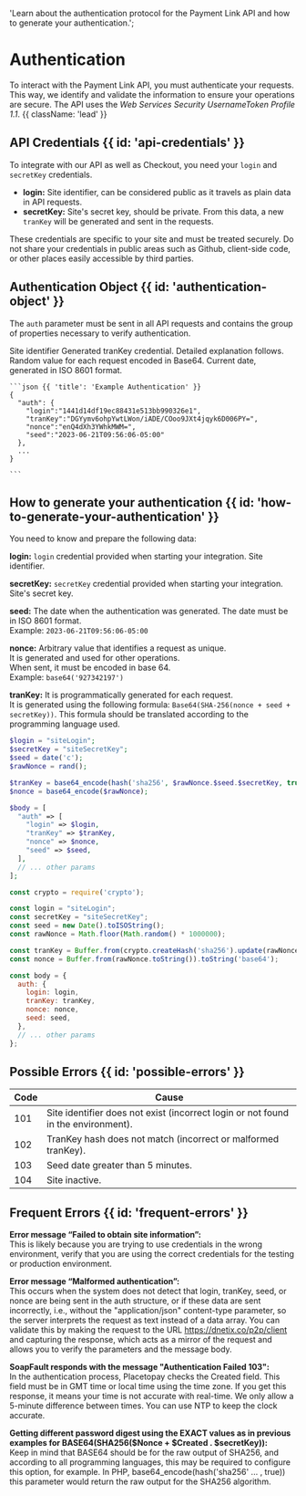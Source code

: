  'Learn about the authentication protocol for the Payment Link API and how to generate your authentication.';
  
# Authentication

To interact with the Payment Link API, you must authenticate your requests. This way, we identify and validate the information to ensure your operations are secure. The API uses the *Web Services Security UsernameToken Profile 1.1*. {{ className: 'lead' }}

## API Credentials {{ id: 'api-credentials' }}

To integrate with our API as well as Checkout, you need your `login` and `secretKey` credentials.

- **login:** Site identifier, can be considered public as it travels as plain data in API requests.
- **secretKey:** Site's secret key, should be private. From this data, a new `tranKey` will be generated and sent in the requests.

<Note>
  These credentials are specific to your site and must be treated securely. Do not share your credentials in public areas such as Github, client-side code, or other places easily accessible by third parties.
</Note>

## Authentication Object {{ id: 'authentication-object' }}

The `auth` parameter must be sent in all API requests and contains the group of properties necessary to verify authentication.

<Row>
  <Col>
    <Properties>
      <Property name="auth.login" type="string">
        Site identifier
      </Property>
      <Property name="auth.tranKey" type="string">
        Generated tranKey credential. Detailed explanation follows.
      </Property>
      <Property name="auth.nonce" type="string">
        Random value for each request encoded in Base64.
      </Property>
      <Property name="auth.seed" type="string">
        Current date, generated in ISO 8601 format.
      </Property>
    </Properties>
  </Col>
  <Col sticky>

    ```json {{ 'title': 'Example Authentication' }}
    {    
      "auth": {
        "login":"1441d14df19ec88431e513bb990326e1",
        "tranKey":"DGYymv6ohpYwtLWon/iADE/COoo9JXt4jqyk6D006PY=",
        "nonce":"enQ4dXh3YWhkMWM=",
        "seed":"2023-06-21T09:56:06-05:00"
      },
      ...
    }

    ```

  </Col>
</Row>


## How to generate your authentication {{ id: 'how-to-generate-your-authentication' }}

You need to know and prepare the following data:

**login:** `login` credential provided when starting your integration. Site identifier.

**secretKey:** `secretKey` credential provided when starting your integration. Site's secret key.

**seed:** The date when the authentication was generated. The date must be in ISO 8601 format.    
Example: `2023-06-21T09:56:06-05:00`

**nonce:** Arbitrary value that identifies a request as unique.   
It is generated and used for other operations.   
When sent, it must be encoded in base 64.   
Example: `base64('927342197')`

**tranKey:** It is programmatically generated for each request.   
It is generated using the following formula: `Base64(SHA-256(nonce + seed + secretKey))`. This formula should be translated according to the programming language used.


<CodeGroup title="Generate authentication">

```php
$login = "siteLogin";
$secretKey = "siteSecretKey";
$seed = date('c');
$rawNonce = rand();

$tranKey = base64_encode(hash('sha256', $rawNonce.$seed.$secretKey, true));
$nonce = base64_encode($rawNonce);

$body = [
  "auth" => [
    "login" => $login,
    "tranKey" => $tranKey,
    "nonce" => $nonce,
    "seed" => $seed,
  ],
  // ... other params
];
```

```js
const crypto = require('crypto');

const login = "siteLogin";
const secretKey = "siteSecretKey";
const seed = new Date().toISOString();
const rawNonce = Math.floor(Math.random() * 1000000);

const tranKey = Buffer.from(crypto.createHash('sha256').update(rawNonce + seed + secretKey).digest(), 'binary').toString('base64');
const nonce = Buffer.from(rawNonce.toString()).toString('base64');

const body = {
  auth: {
    login: login,
    tranKey: tranKey,
    nonce: nonce,
    seed: seed,
  },
  // ... other params
};
```

</CodeGroup>

## Possible Errors {{ id: 'possible-errors' }}

Code | Cause
---------|----------
 101 | Site identifier does not exist (incorrect login or not found in the environment).
 102 | TranKey hash does not match (incorrect or malformed tranKey).
 103 | Seed date greater than 5 minutes.
 104 | Site inactive.

## Frequent Errors {{ id: 'frequent-errors' }}

**Error message “Failed to obtain site information”:**   
This is likely because you are trying to use credentials in the wrong environment, verify that you are using the correct credentials for the testing or production environment.

**Error message “Malformed authentication”:**   
This occurs when the system does not detect that login, tranKey, seed, or nonce are being sent in the auth structure, or if these data are sent incorrectly, i.e., without the "application/json" content-type parameter, so the server interprets the request as text instead of a data array. You can validate this by making the request to the URL https://dnetix.co/p2p/client and capturing the response, which acts as a mirror of the request and allows you to verify the parameters and the message body.

**SoapFault responds with the message "Authentication Failed 103":**   
In the authentication process, Placetopay checks the Created field. This field must be in GMT time or local time using the time zone. If you get this response, it means your time is not accurate with real-time. We only allow a 5-minute difference between times. You can use NTP to keep the clock accurate.

**Getting different password digest using the EXACT values as in previous examples for BASE64(SHA256($Nonce + $Created . $secretKey)):**   
Keep in mind that BASE64 should be for the raw output of SHA256, and according to all programming languages, this may be required to configure this option, for example. In PHP, base64_encode(hash('sha256' ... , true)) this parameter would return the raw output for the SHA256 algorithm.